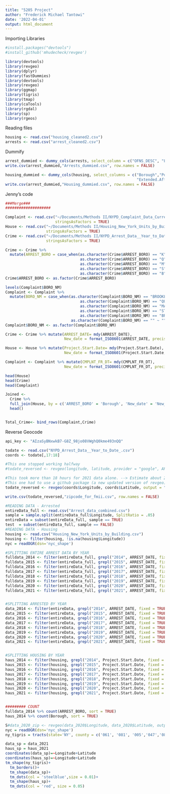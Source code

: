 ```yaml
---
title: "5205 Project"
author: "Frederick Michael Tantowi"
date: '2022-04-01'
output: html_document
---
```

Importing Libraries
```r
#install.packages("devtools")
#install_github('mhudecheck/revgeo')

library(devtools)
library(revgeo)
library(dplyr)
library(fastDummies)
library(devtools)
library(revgeo)
library(ggmap)
library(tigris)
library(tmap)
library(caTools)
library(rgdal)
library(sp)
library(rgeos)

```

Reading files
```r
housing <- read.csv("housing_cleaned2.csv")
arrests <- read.csv("arrest_cleaned2.csv")
```

Dummify
```r
arrest_dummied <- dummy_cols(arrests, select_column = c("OFNS_DESC", "LAW_CAT_CD", "ARREST_BORO", "AGE_GROUP", "PERP_SEX", "PERP_RACE"))
write.csv(arrest_dummied,"Arrests_dummied.csv", row.names = FALSE)

housing_dummied <- dummy_cols(housing, select_columns = c("Borough","Postcode", "Community.Board", "Reporting.Construction.Type",
                                                          "Extended.Affordability.Only", "Prevailing.Wage.Status"))
write.csv(arrest_dummied,"Housing_dummied.csv", row.names = FALSE)

```

Jenny's code
```r
###Merge###
####################

Complaint <- read.csv("~/Documents/Methods II/NYPD_Complaint_Data_Current__Year_To_Date.csv", 
                      stringsAsFactors = TRUE)
House <- read.csv("~/Documents/Methods II/Housing_New_York_Units_by_Building.csv", 
                  stringsAsFactors = TRUE)
Crime <- read.csv("~/Documents/Methods II/NYPD_Arrest_Data__Year_to_Date.csv", 
                  stringsAsFactors = TRUE)

Crime <- Crime %>% 
  mutate(ARREST_BORO = case_when(as.character(Crime$ARREST_BORO) == "K" ~ "Brooklyn",
                                 as.character(Crime$ARREST_BORO) == "Q" ~ "Queens",
                                 as.character(Crime$ARREST_BORO) == "M" ~ "Manhattan",
                                 as.character(Crime$ARREST_BORO) == "S" ~ "Staten Island",
                                 as.character(Crime$ARREST_BORO) == "B" ~ "Bronx")) 
Crime$ARREST_BORO <- as.factor(Crime$ARREST_BORO)

levels(Complaint$BORO_NM)
Complaint <- Complaint %>% 
  mutate(BORO_NM = case_when(as.character(Complaint$BORO_NM) == "BROOKLYN" ~ "Brooklyn",
                                 as.character(Complaint$BORO_NM) == "QUEENS" ~ "Queens",
                                 as.character(Complaint$BORO_NM) == "MANHATTAN" ~ "Manhattan",
                                 as.character(Complaint$BORO_NM) == "STATEN ISLAND" ~ "Staten Island",
                                 as.character(Complaint$BORO_NM) == "BRONX" ~ "Bronx",
                             as.character(Complaint$BORO_NM) == "" ~ "")) 
Complaint$BORO_NM <- as.factor(Complaint$BORO_NM)

Crime <- Crime %>% mutate(ARREST_DATE= mdy(ARREST_DATE),
                          New_date = format_ISO8601(ARREST_DATE, precision = "ym"))

House <- House %>% mutate(Project.Start.Date= mdy(Project.Start.Date),
                          New_date = format_ISO8601(Project.Start.Date, precision = "ym"))

Complaint <- Complaint %>% mutate(CMPLNT_FR_DT= mdy(CMPLNT_FR_DT),
                          New_date = format_ISO8601(CMPLNT_FR_DT, precision = "ym"))

head(House)
head(Crime)
head(Complaint)

Joined <-
  Crime %>% 
  full_join(House, by = c('ARREST_BORO' = 'Borough', 'New_date' = 'New_date'))%>%
  head()


Total_Crime<- bind_rows(Complaint,Crime)
```

Reverse Geocode
```r
api_key <- "AIzaSyBNxwkB7-G8Z_98jo08VWghQ0kme493nQQ"

todate <- read.csv("NYPD_Arrest_Data__Year_to_Date_.csv")
coords <- todate[,17:18]

#This one stopped working halfway
#todate_reversed <- revgeo(longitude, latitude, provider = "google", API = api_key, item = "zip")

#This took more than 18 hours for 2021 data alone. --> Estimate about 29 days to fully geocode 5 million rows of data
#This one had to use a github package (a new updated version of revgeo) the rpubs version was faulty and did not
todate_reversed <- revgeo(coords$Longitude, coords$Latitude, output = "frame", item = "zip")

write.csv(todate_reversed,"zipcode_for_fmii.csv", row.names = FALSE)

```

```r

#READING DATA - Arrested
entireData_full <- read.csv("Arrest_data_combined.csv")
sample = sample.split(entireData_full$Longitude, SplitRatio = .05)
entireData = subset(entireData_full, sample == TRUE)
test  = subset(entireData_full, sample == FALSE)
#READING DATA - Housing
housing <- read.csv("Housing_New_York_Units_by_Building.csv")
housing <- filter(housing, !is.na(housing$Longitude))
nyc = readOGR(dsn='nyc_shape')

#SPLITTING ENTIRE ARREST DATA BY YEAR
fulldata_2014 <- filter(entireData_full, grepl("2014", ARREST_DATE, fixed = TRUE))
fulldata_2015 <- filter(entireData_full, grepl("2015", ARREST_DATE, fixed = TRUE))
fulldata_2016 <- filter(entireData_full, grepl("2016", ARREST_DATE, fixed = TRUE))
fulldata_2017 <- filter(entireData_full, grepl("2017", ARREST_DATE, fixed = TRUE))
fulldata_2018 <- filter(entireData_full, grepl("2018", ARREST_DATE, fixed = TRUE))
fulldata_2019 <- filter(entireData_full, grepl("2019", ARREST_DATE, fixed = TRUE))
fulldata_2020 <- filter(entireData_full, grepl("2020", ARREST_DATE, fixed = TRUE))
fulldata_2021 <- filter(entireData_full, grepl("2021", ARREST_DATE, fixed = TRUE))


#SPLITTING ARRESTED BY YEAR
data_2014 <- filter(entireData, grepl("2014", ARREST_DATE, fixed = TRUE))
data_2015 <- filter(entireData, grepl("2015", ARREST_DATE, fixed = TRUE))
data_2016 <- filter(entireData, grepl("2016", ARREST_DATE, fixed = TRUE))
data_2017 <- filter(entireData, grepl("2017", ARREST_DATE, fixed = TRUE))
data_2018 <- filter(entireData, grepl("2018", ARREST_DATE, fixed = TRUE))
data_2019 <- filter(entireData, grepl("2019", ARREST_DATE, fixed = TRUE))
data_2020 <- filter(entireData, grepl("2020", ARREST_DATE, fixed = TRUE))
data_2021 <- filter(entireData, grepl("2021", ARREST_DATE, fixed = TRUE))


#SPLITTING HOUSING BY YEAR
haus_2014 <- filter(housing, grepl("2014", Project.Start.Date, fixed = TRUE))
haus_2015 <- filter(housing, grepl("2015", Project.Start.Date, fixed = TRUE))
haus_2016 <- filter(housing, grepl("2016", Project.Start.Date, fixed = TRUE))
haus_2017 <- filter(housing, grepl("2017", Project.Start.Date, fixed = TRUE))
haus_2018 <- filter(housing, grepl("2018", Project.Start.Date, fixed = TRUE))
haus_2019 <- filter(housing, grepl("2019", Project.Start.Date, fixed = TRUE))
haus_2020 <- filter(housing, grepl("2020", Project.Start.Date, fixed = TRUE))
haus_2021 <- filter(housing, grepl("2021", Project.Start.Date, fixed = TRUE))


######### COUNT
fulldata_2014 %>% count(ARREST_BORO, sort = TRUE)
haus_2014 %>% count(Borough, sort = TRUE)

S#data_2020_zip <- revgeo(data_2020$Longitude, data_2020$Latitude, output = "frame", item = "zip")
nyc = readOGR(dsn='nyc_shape')
ny_tigris = tracts(state='NY', county = c('061', '081', '005','047','085'),cb = TRUE)

data_sp = data_2021
haus_sp = haus_2021
coordinates(data_sp)=~Longitude+Latitude
coordinates(haus_sp)=~Longitude+Latitude
tm_shape(ny_tigris)+
  tm_borders()+
  tm_shape(data_sp)+
  tm_dots(col = 'steelblue',size = 0.01)+
  tm_shape(haus_sp)+
  tm_dots(col = 'red', size = 0.05)
```




